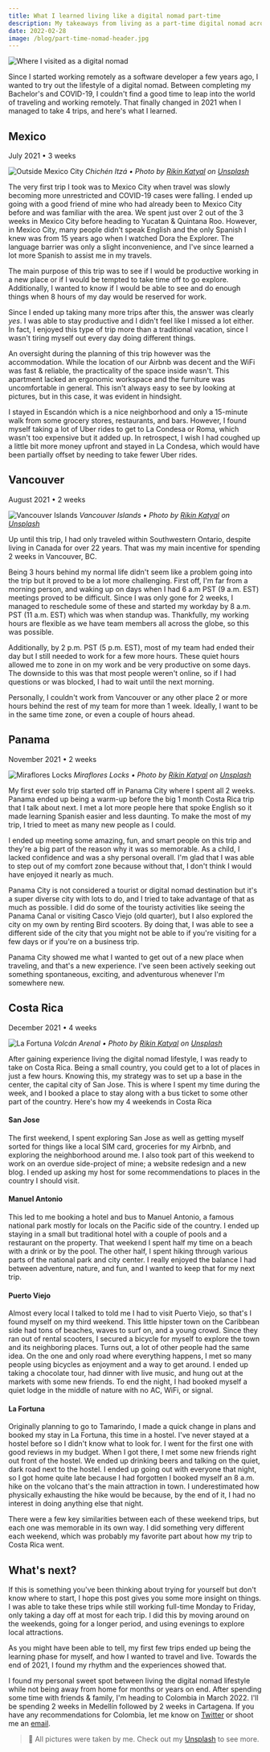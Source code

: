 ```yaml
---
title: What I learned living like a digital nomad part-time
description: My takeaways from living as a part-time digital nomad across 4 countries
date: 2022-02-28
image: /blog/part-time-nomad-header.jpg
---
```

![Where I visited as a digital nomad](blog/part-time-nomad-header.jpg)

Since I started working remotely as a software developer a few years ago, I wanted to try out the lifestyle of a digital nomad. Between completing my Bachelor's and COVID-19, I couldn't find a good time to leap into the world of traveling and working remotely. That finally changed in 2021 when I managed to take 4 trips, and here's what I learned.

## Mexico

July 2021 • 3 weeks

![Outside Mexico City](blog/mexico.jpg)
*Chichén Itzá • Photo by [Rikin Katyal](https://unsplash.com/@sirvar?utm_content=creditCopyText&utm_medium=referral&utm_source=unsplash) on [Unsplash](https://unsplash.com/photos/green-trees-on-green-grass-field-under-blue-sky-during-daytime-DmyMR8VV7Ww?utm_content=creditCopyText&utm_medium=referral&utm_source=unsplash)*

The very first trip I took was to Mexico City when travel was slowly becoming more unrestricted and COVID-19 cases were falling. I ended up going with a good friend of mine who had already been to Mexico City before and was familiar with the area. We spent just over 2 out of the 3 weeks in Mexico City before heading to Yucatan & Quintana Roo. However, in Mexico City, many people didn't speak English and the only Spanish I knew was from 15 years ago when I watched Dora the Explorer. The language barrier was only a slight inconvenience, and I've since learned a lot more Spanish to assist me in my travels.

The main purpose of this trip was to see if I would be productive working in a new place or if I would be tempted to take time off to go explore. Additionally, I wanted to know if I would be able to see and do enough things when 8 hours of my day would be reserved for work.

Since I ended up taking many more trips after this, the answer was clearly _yes_. I was able to stay productive and I didn't feel like I missed a lot either. In fact, I enjoyed this type of trip more than a traditional vacation, since I wasn't tiring myself out every day doing different things.

An oversight during the planning of this trip however was the accommodation. While the location of our Airbnb was decent and the WiFi was fast & reliable, the practicality of the space inside wasn't. This apartment lacked an ergonomic workspace and the furniture was uncomfortable in general. This isn't always easy to see by looking at pictures, but in this case, it was evident in hindsight.

I stayed in Escandón which is a nice neighborhood and only a 15-minute walk from some grocery stores, restaurants, and bars. However, I found myself taking a lot of Uber rides to get to La Condesa or Roma, which wasn't too expensive but it added up. In retrospect, I wish I had coughed up a little bit more money upfront and stayed in La Condesa, which would have been partially offset by needing to take fewer Uber rides.
## Vancouver

August 2021 • 2 weeks

![Vancouver Islands](blog/vancouver.jpg)
*Vancouver Islands • Photo by [Rikin Katyal](https://unsplash.com/@sirvar?utm_content=creditCopyText&utm_medium=referral&utm_source=unsplash) on [Unsplash](https://unsplash.com/photos/body-of-water-near-green-mountain-under-blue-sky-during-daytime-djj_9R26MhQ?utm_content=creditCopyText&utm_medium=referral&utm_source=unsplash)*

Up until this trip, I had only traveled within Southwestern Ontario, despite living in Canada for over 22 years. That was my main incentive for spending 2 weeks in Vancouver, BC.

Being 3 hours behind my normal life didn't seem like a problem going into the trip but it proved to be a lot more challenging. First off, I'm far from a morning person, and waking up on days when I had 6 a.m PST (9 a.m. EST) meetings proved to be difficult. Since I was only gone for 2 weeks, I managed to reschedule some of these and started my workday by 8 a.m. PST (11 a.m. EST) which was when standup was. Thankfully, my working hours are flexible as we have team members all across the globe, so this was possible.

Additionally, by 2 p.m. PST (5 p.m. EST), most of my team had ended their day but I still needed to work for a few more hours. These quiet hours allowed me to zone in on my work and be very productive on some days. The downside to this was that most people weren't online, so if I had questions or was blocked, I had to wait until the next morning.

Personally, I couldn't work from Vancouver or any other place 2 or more hours behind the rest of my team for more than 1 week. Ideally, I want to be in the same time zone, or even a couple of hours ahead.

## Panama

November 2021 • 2 weeks

![Miraflores Locks](blog/panama.jpg)
*Miraflores Locks • Photo by [Rikin Katyal](https://unsplash.com/@sirvar?utm_content=creditCopyText&utm_medium=referral&utm_source=unsplash) on [Unsplash](https://unsplash.com/photos/a-large-cargo-ship-in-a-body-of-water-qeltMhQIw3w?utm_content=creditCopyText&utm_medium=referral&utm_source=unsplash)*

My first ever solo trip started off in Panama City where I spent all 2 weeks. Panama ended up being a warm-up before the big 1 month Costa Rica trip that I talk about next. I met a lot more people here that spoke English so it made learning Spanish easier and less daunting. To make the most of my trip, I tried to meet as many new people as I could.

I ended up meeting some amazing, fun, and smart people on this trip and they're a big part of the reason why it was so memorable. As a child, I lacked confidence and was a shy personal overall. I'm glad that I was able to step out of my comfort zone because without that, I don't think I would have enjoyed it nearly as much.

Panama City is not considered a tourist or digital nomad destination but it's a super diverse city with lots to do, and I tried to take advantage of that as much as possible. I did do some of the touristy activities like seeing the Panama Canal or visiting Casco Viejo (old quarter), but I also explored the city on my own by renting Bird scooters. By doing that, I was able to see a different side of the city that you might not be able to if you're visiting for a few days or if you're on a business trip.

Panama City showed me what I wanted to get out of a new place when traveling, and that's a new experience. I've seen been actively seeking out something spontaneous, exciting, and adventurous whenever I'm somewhere new.

## Costa Rica

December 2021 • 4 weeks

![La Fortuna](blog/costa-rica.jpg)
*Volcán Arenal • Photo by [Rikin Katyal](https://unsplash.com/@sirvar?utm_content=creditCopyText&utm_medium=referral&utm_source=unsplash) on [Unsplash](https://unsplash.com/photos/a-view-of-a-mountain-with-a-cloud-in-the-sky-IPa-v6Bir1E?utm_content=creditCopyText&utm_medium=referral&utm_source=unsplash)*

After gaining experience living the digital nomad lifestyle, I was ready to take on Costa Rica. Being a small country, you could get to a lot of places in just a few hours. Knowing this, my strategy was to set up a base in the center, the capital city of San Jose. This is where I spent my time during the week, and I booked a place to stay along with a bus ticket to some other part of the country. Here's how my 4 weekends in Costa Rica

#### San Jose

The first weekend, I spent exploring San Jose as well as getting myself sorted for things like a local SIM card, groceries for my Airbnb, and exploring the neighborhood around me. I also took part of this weekend to work on an overdue side-project of mine; a website redesign and a new blog. I ended up asking my host for some recommendations to places in the country I should visit.

#### Manuel Antonio

This led to me booking a hotel and bus to Manuel Antonio, a famous national park mostly for locals on the Pacific side of the country. I ended up staying in a small but traditional hotel with a couple of pools and a restaurant on the property. That weekend I spent half my time on a beach with a drink or by the pool. The other half, I spent hiking through various parts of the national park and city center. I really enjoyed the balance I had between adventure, nature, and fun, and I wanted to keep that for my next trip.

#### Puerto Viejo

Almost every local I talked to told me I had to visit Puerto Viejo, so that's I found myself on my third weekend. This little hipster town on the Caribbean side had tons of beaches, waves to surf on, and a young crowd. Since they ran out of rental scooters, I secured a bicycle for myself to explore the town and its neighboring places. Turns out, a lot of other people had the same idea. On the one and only road where everything happens, I met so many people using bicycles as enjoyment and a way to get around. I ended up taking a chocolate tour, had dinner with live music, and hung out at the markets with some new friends. To end the night, I had booked myself a quiet lodge in the middle of nature with no AC, WiFi, or signal.

#### La Fortuna

Originally planning to go to Tamarindo, I made a quick change in plans and booked my stay in La Fortuna, this time in a hostel. I've never stayed at a hostel before so I didn't know what to look for. I went for the first one with good reviews in my budget. When I got there, I met some new friends right out front of the hostel. We ended up drinking beers and talking on the quiet, dark road next to the hostel. I ended up going out with everyone that night, so I got home quite late because I had forgotten I booked myself an 8 a.m. hike on the volcano that's the main attraction in town. I underestimated how physically exhausting the hike would be because, by the end of it, I had no interest in doing anything else that night.

There were a few key similarities between each of these weekend trips, but each one was memorable in its own way. I did something very different each weekend, which was probably my favorite part about how my trip to Costa Rica went.

## What's next?

If this is something you've been thinking about trying for yourself but don't know where to start, I hope this post gives you some more insight on things. I was able to take these trips while still working full-time Monday to Friday, only taking a day off at most for each trip. I did this by moving around on the weekends, going for a longer period, and using evenings to explore local attractions.

As you might have been able to tell, my first few trips ended up being the learning phase for myself, and how I wanted to travel and live. Towards the end of 2021, I found my rhythm and the experiences showed that.

I found my personal sweet spot between living the digital nomad lifestyle while not being away from home for months or years on end. After spending some time with friends & family, I'm heading to Colombia in March 2022. I'll be spending 2 weeks in Medellín followed by 2 weeks in Cartagena. If you have any recommendations for Colombia, let me know on [Twitter](https://twitter.com/sirvar_) or shoot me an [email](mailto:rikin@sirvar.com).

> 📸 All pictures were taken by me. Check out my [Unsplash](https://unsplash.com/@sirvar) to see more.